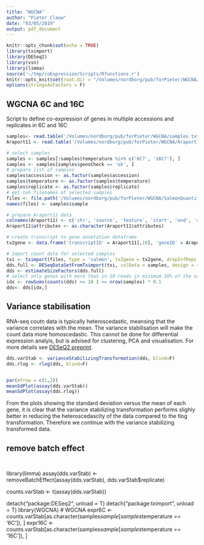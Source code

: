 ```yaml
---
title: "WGCNA"
author: "Pieter Clauw"
date: "03/05/2019"
output: pdf_document
---
```


```r
knitr::opts_chunk$set(echo = TRUE)
library(tximport)
library(DESeq2)
library(vsn)
library(limma)
source('~/tmp/coExpression/Scripts/Rfunctions.r')
knitr::opts_knit$set(root.dir = "/Volumes/nordborg/pub/forPieter/WGCNA/")
options(stringsAsFactors = F)
```

## WGCNA 6C and 16C
Script to define co-expression of genes in multiple accessions and replicates in 6C and 16C


```r
samples<- read.table('/Volumes/nordborg/pub/forPieter/WGCNA/samples.txt', header = T, comment.char = '', sep = '\t')
Araport11 <- read.table('/Volumes/nordborg/pub/forPieter/WGCNA/Araport11_GFF3_genes_transposons.201606.ChrM_ChrC_FullName.gtf')
```

```r
# select samples
samples <- samples[!samples$temperature %in% c('6C?', '16C?'), ]
samples <- samples[samples$genoCheck == 'ok', ]
# prepare list of samples
samples$accession <- as.factor(samples$accession)
samples$temperature <- as.factor(samples$temperature)
samples$replicate <- as.factor(samples$replicate)
# get teh filenames of selected samples
files <- file.path('/Volumes/nordborg/pub/forPieter/WGCNA/SalmonQuantification/QuasiMap_pseudoG_Trimmed_illumina/', samples$basename, '' ,'_quasiMap_pseudoG_Trimmed_illumina/quant.sf', fsep = '')
names(files) <- samples$sample

# prepare Araport11 data
colnames(Araport11) <- c('chr', 'source', 'feature', 'start', 'end', 'score', 'strand', 'frame', 'attributes')
Araport11$attributes <- as.character(Araport11$attributes)

# create transcript to gene annotation dataframe
tx2gene <- data.frame('transcriptID' = Araport11[,10], 'geneID' = Araport11[,13])

# import count data for selected samples
txi <- tximport(files, type = 'salmon', tx2gene = tx2gene, dropInfReps = T)
dds.full <- DESeqDataSetFromTximport(txi, colData = samples, design = ~  replicate + accession + temperature + accession:temperature)
dds <- estimateSizeFactors(dds.full)
# select only genes with more than in 10 reads in minimum 10% of the samples
idx <- rowSums(counts(dds) >= 10 ) >= nrow(samples) * 0.1
dds<- dds[idx,]
```


## Variance stabilisation
RNA-seq coutn data is typically heteroscedastic, meansing that the variance correlates with the mean.
The variance stabilisation will make the count data more homoscedastic.
This cannot be done for differential expression analyis,
but is advised for clustering, PCA and visualisation.
For more details see [DESeQ2 preprint](https://www.biorxiv.org/content/biorxiv/early/2014/02/19/002832.full.pdf).

```r
dds.varStab <- varianceStabilizingTransformation(dds, blind=F)
dds.rlog <- rlog(dds, blind=F)


par(mfrow = c(1,2))
meanSdPlot(assay(dds.varStab))
meanSdPlot(assay(dds.rlog))
```
From the plots showing the standard deviation versus the mean of each gene, it is clear that the variance stabilizing transformation performs slighly better in reducing the heteroscedascity of the data compared to the tlog transformation.
Therefore we continue with the variance stabilizing transformed data.

## remove batch effect
```r

```



```r

```


library(limma)
assay(dds.varStab) <- removeBatchEffect(assay(dds.varStab), dds.varStab$replicate)

counts.varStab <- t(assay(dds.varStab))

detach("package:DESeq2", unload = T)
detach("package:tximport", unload = T)
library(WGCNA)
# WGCNA
expr6C <- counts.varStab[as.character(samples$sample[samples$temperature == '6C']), ]
expr16C <- counts.varStab[as.character(samples$sample[samples$temperature == '16C']), ]




